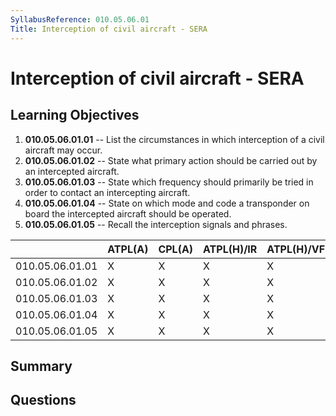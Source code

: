 ```yaml
---
SyllabusReference: 010.05.06.01
Title: Interception of civil aircraft - SERA
---
```


# Interception of civil aircraft - SERA

## Learning Objectives

1. **010.05.06.01.01** -- List the circumstances in which interception of a civil
   aircraft may occur.
2. **010.05.06.01.02** -- State what primary action should be carried out by an
   intercepted aircraft.
3. **010.05.06.01.03** -- State which frequency should primarily be tried in order
   to contact an intercepting aircraft.
4. **010.05.06.01.04** -- State on which mode and code a transponder on board the
   intercepted aircraft should be operated.
5. **010.05.06.01.05** -- Recall the interception signals and phrases.

|                 | ATPL(A) | CPL(A) | ATPL(H)/IR | ATPL(H)/VFR | CPL(H) | IR  | CBIR(A) |
| --------------- | ------- | ------ | ---------- | ----------- | ------ | --- | ------- |
| 010.05.06.01.01 | X       | X      | X          | X           | X      |     |         |
| 010.05.06.01.02 | X       | X      | X          | X           | X      |     |         |
| 010.05.06.01.03 | X       | X      | X          | X           | X      |     |         |
| 010.05.06.01.04 | X       | X      | X          | X           | X      |     |         |
| 010.05.06.01.05 | X       | X      | X          | X           | X      |     |         |

## Summary

## Questions

